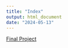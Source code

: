 ```yaml
---
title: "Index"
output: html_document
date: "2024-05-13"
---
```

[Final Project](Final-Project.html)

